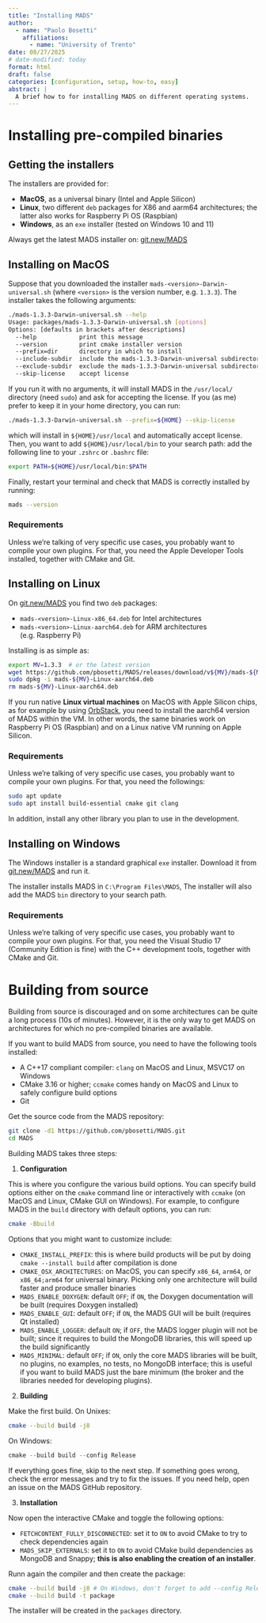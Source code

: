 ```yaml
---
title: "Installing MADS"
author:
  - name: "Paolo Bosetti"
    affiliations: 
      - name: "University of Trento"
date: 08/27/2025
# date-modified: today
format: html
draft: false
categories: [configuration, setup, how-to, easy]
abstract: |
  A brief how to for installing MADS on different operating systems.
---
```


# Installing pre-compiled binaries

## Getting the installers

The installers are provided for:

* **MacOS**, as a universal binary (Intel and Apple Silicon)
* **Linux**, two different `deb` packages for X86 and aarm64 architectures; the latter also works for Raspberry Pi OS (Raspbian)
* **Windows**, as an `exe` installer (tested on Windows 10 and 11)

::: callout-important
Always get the latest MADS installer on: [git.new/MADS](https://git.new/MADS)
:::


## Installing on MacOS

Suppose that you downloaded the installer `mads-<version>-Darwin-universal.sh` (where `<version>` is the version number, e.g. `1.3.3`). The installer takes the following arguments:

```bash
./mads-1.3.3-Darwin-universal.sh --help
Usage: packages/mads-1.3.3-Darwin-universal.sh [options]
Options: [defaults in brackets after descriptions]
  --help            print this message
  --version         print cmake installer version
  --prefix=dir      directory in which to install
  --include-subdir  include the mads-1.3.3-Darwin-universal subdirectory
  --exclude-subdir  exclude the mads-1.3.3-Darwin-universal subdirectory
  --skip-license    accept license
```

If you run it with no arguments, it will install MADS in the `/usr/local/` directory (need `sudo`) and ask for accepting the license. If you (as me) prefer to keep it in your home directory, you can run:

```bash
./mads-1.3.3-Darwin-universal.sh --prefix=${HOME} --skip-license    
```

which will install in `${HOME}/usr/local` and automatically accept license. Then, you want to add `${HOME}/usr/local/bin` to your search path: add the following line to your `.zshrc` or `.bashrc` file:

```bash
export PATH=${HOME}/usr/local/bin:$PATH
```

Finally, restart your terminal and check that MADS is correctly installed by running:

```bash
mads --version
```

### Requirements

Unless we're talking of very specific use cases, you probably want to compile your own plugins. For that, you need the Apple Developer Tools installed, together with CMake and Git.

## Installing on Linux

On [git.new/MADS](https://git.new/MADS) you find two `deb` packages:

* `mads-<version>-Linux-x86_64.deb` for Intel architectures
* `mads-<version>-Linux-aarch64.deb` for ARM architectures (e.g. Raspberry Pi)

Installing is as simple as:

```bash
export MV=1.3.3  # or the latest version
wget https://github.com/pbosetti/MADS/releases/download/v${MV}/mads-${MV}-Linux-aarch64.deb
sudo dpkg -i mads-${MV}-Linux-aarch64.deb
rm mads-${MV}-Linux-aarch64.deb
```

::: callout-note
If you run native **Linux virtual machines** on MacOS with Apple Silicon chips, as for example by using [OrbStack](https://orbstack.dev), you need to install the aarch64 version of MADS within the VM. In other words, the same binaries work on Raspberry Pi OS (Raspbian) and on a Linux native VM running on Apple Silicon.
:::


### Requirements

Unless we're talking of very specific use cases, you probably want to compile your own plugins. For that, you need the followings:

```bash
sudo apt update
sudo apt install build-essential cmake git clang
```

In addition, install any other library you plan to use in the development.


## Installing on Windows

The Windows installer is a standard graphical `exe` installer. Download it from [git.new/MADS](https://git.new/MADS) and run it. 

The installer installs MADS in `C:\Program Files\MADS`, The installer will also add the MADS `bin` directory to your search path.

### Requirements

Unless we're talking of very specific use cases, you probably want to compile your own plugins. For that, you need the Visual Studio 17 (Community Edition is fine) with the C++ development tools, together with CMake and Git.


# Building from source

Building from source is discouraged and on some architectures can be quite a long process (10s of minutes). However, it is the only way to get MADS on architectures for which no pre-compiled binaries are available.

If you want to build MADS from source, you need to have the following tools installed:

* A C++17 compliant compiler: `clang` on MacOS and Linux, MSVC17 on Windows
* CMake 3.16 or higher; `ccmake` comes handy on MacOS and Linux to safely configure build options
* Git

Get the source code from the MADS repository:

```bash
git clone -d1 https://github.com/pbosetti/MADS.git
cd MADS
```

Building MADS takes three steps:

1. **Configuration**

This is where you configure the various build options. You can specify build options either on the `cmake` command line or interactively with `ccmake` (on MacOS and Linux, CMake GUI on Windows). For example, to configure MADS in the `build` directory with default options, you can run:

```bash
cmake -Bbuild
```

Options that you might want to customize include:

* `CMAKE_INSTALL_PREFIX`: this is where build products will be put by doing `cmake --install build` after compilation is done
* `CMAKE_OSX_ARCHITECTURES`: on MacOS, you can specify `x86_64`, `arm64`, or `x86_64;arm64` for universal binary. Picking only one architecture will build faster and produce smaller binaries
* `MADS_ENABLE_DOXYGEN`: default `OFF`; if `ON`, the Doxygen documentation will be built (requires Doxygen installed)
* `MADS_ENABLE_GUI`: default `OFF`; if `ON`, the MADS GUI will be built (requires Qt installed)
* `MADS_ENABLE_LOGGER`: default `ON`; if `OFF`, the MADS logger plugin will not be built; since it requires to build the MongoDB libraries, this will speed up the build significantly
* `MADS_MINIMAL`: default `OFF`; if `ON`, only the core MADS libraries will be built, no plugins, no examples, no tests, no MongoDB interface; this is useful if you want to build MADS just the bare minimum (the broker and the libraries needed for developing plugins).



2. **Building**

Make the first build. On Unixes:

```bash
cmake --build build -j8
```

On Windows:

```powershell
cmake --build build --config Release
```

If everything goes fine, skip to the next step. If something goes wrong, check the error messages and try to fix the issues. If you need help, open an issue on the MADS GitHub repository.

3. **Installation**

Now open the interactive CMake and toggle the following options:

* `FETCHCONTENT_FULLY_DISCONNECTED`: set it to `ON` to avoid CMake to try to check dependencies again
* `MADS_SKIP_EXTERNALS`: set it to `ON` to avoid CMake build dependencies as MongoDB and Snappy; **this is also enabling the creation of an installer**.

Runn again the compiler and then create the package:

```bash
cmake --build build -j8 # On Windows, don't forget to add --config Release
cmake --build build -t package
```

The installer will be created in the `packages` directory.

